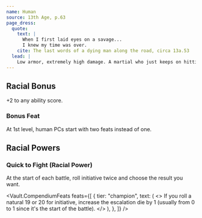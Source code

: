 ```yaml
---
name: Human
source: 13th Age, p.63
page_dress:
  quote:
    text: |
      When I first laid eyes on a savage...
      I knew my time was over.
    cite: The last words of a dying man along the road, circa 13a.53
  lead: |
    Low armor, extremely high damage. A martial who just keeps on hitting—literally.
---
```


## Racial Bonus

+2 to any ability score.

### Bonus Feat

At 1st level, human PCs start with two feats instead of one.

## Racial Powers

### Quick to Fight (Racial Power)

At the start of each battle, roll initiative twice and choose the result you want.

<Vault.CompendiumFeats
  feats={[
    {
      tier: "champion",
      text: (
        <>
          If you roll a natural 19 or 20 for initiative, increase the escalation
          die by 1 (usually from 0 to 1 since it's the start of the battle).
        </>
      ),
    },
  ]}
/>
